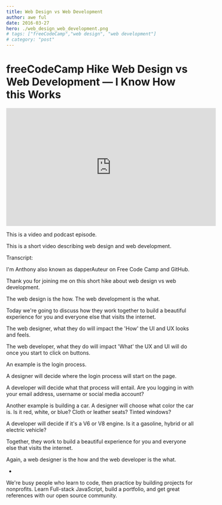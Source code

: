 ```yaml
---
title: Web Design vs Web Development
author: awe ful
date: 2016-03-27
hero: ./web_design_web_development.png
# tags: ["freeCodeCamp","web design", "web development"]
# category: "post"
---
```


# freeCodeCamp Hike Web Design vs Web Development — I Know How this Works

<center><iframe width="560" height="315" src="https://www.youtube.com/embed/5ZzioWgcObg" frameborder="0" allow="accelerometer; autoplay; encrypted-media; gyroscope; picture-in-picture" allowfullscreen></iframe></center>

This is a video and podcast episode.

This is a short video describing web design and web development.

Transcript:

I'm Anthony also known as dapperAuteur on Free Code Camp and GitHub.

Thank you for joining me on this short hike about web design vs web
development.

The web design is the how. The web development is the what.

Today we're going to discuss how they work together to build a beautiful experience for you and everyone else that visits the internet.

The web designer, what they do will impact the 'How' the UI and UX looks and feels.

The web developer, what they do will impact 'What' the UX and UI will do once you start to click on buttons.

An example is the login process.

A designer will decide where the login process will start on the page.

A developer will decide what that process will entail. Are you logging in with your email address, username or social media account?

Another example is building a car. A designer will choose what color the car is. Is it red, white, or blue? Cloth or leather seats? Tinted windows?

A developer will decide if it's a V6 or V8 engine. Is it a gasoline, hybrid
or all electric vehicle?

Together, they work to build a beautiful experience for you and everyone else that visits the internet.

Again, a web designer is the how and the web developer is the what.

-

We're busy people who learn to code, then practice by building projects for nonprofits. Learn Full-stack JavaScript, build a portfolio, and get great references with our open source community.
